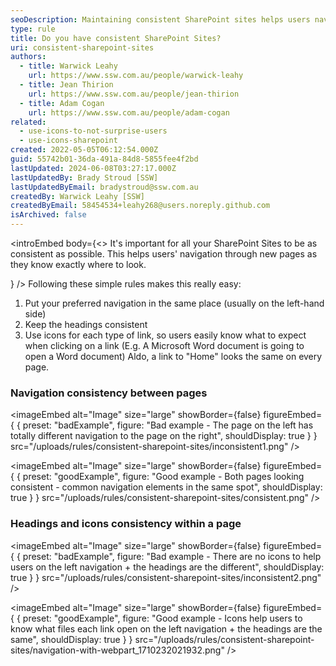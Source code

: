 ```yaml
---
seoDescription: Maintaining consistent SharePoint sites helps users navigate through new pages with ease, thanks to familiar navigation and headings.
type: rule
title: Do you have consistent SharePoint Sites?
uri: consistent-sharepoint-sites
authors:
  - title: Warwick Leahy
    url: https://www.ssw.com.au/people/warwick-leahy
  - title: Jean Thirion
    url: https://www.ssw.com.au/people/jean-thirion
  - title: Adam Cogan
    url: https://www.ssw.com.au/people/adam-cogan
related:
  - use-icons-to-not-surprise-users
  - use-icons-sharepoint
created: 2022-05-05T06:12:54.000Z
guid: 55742b01-36da-491a-84d8-5855fee4f2bd
lastUpdated: 2024-06-08T03:27:17.000Z
lastUpdatedBy: Brady Stroud [SSW]
lastUpdatedByEmail: bradystroud@ssw.com.au
createdBy: Warwick Leahy [SSW]
createdByEmail: 58454534+leahy268@users.noreply.github.com
isArchived: false
---
```


<introEmbed
  body={<>
It's important for all your SharePoint Sites to be as consistent as possible. This helps users' navigation through new pages as they know exactly where to look.

<introYoutube url="https://www.youtube.com/embed/Wf9o6jGhXJI" description="" />
  </>}
/>
Following these simple rules makes this really easy:

1. Put your preferred navigation in the same place (usually on the left-hand side)
2. Keep the headings consistent
3. Use icons for each type of link, so users easily know what to expect when clicking on a link (E.g. A Microsoft Word document is going to open a Word document) Aldo, a link to "Home" looks the same on every page.

### Navigation consistency between pages

<imageEmbed
  alt="Image"
  size="large"
  showBorder={false}
  figureEmbed={ {
    preset: "badExample",
    figure: "Bad example - The page on the left has totally different navigation to the page on the right",
    shouldDisplay: true
  } }
  src="/uploads/rules/consistent-sharepoint-sites/inconsistent1.png"
/>

<imageEmbed
  alt="Image"
  size="large"
  showBorder={false}
  figureEmbed={ {
    preset: "goodExample",
    figure: "Good example - Both pages looking consistent - common navigation elements in the same spot",
    shouldDisplay: true
  } }
  src="/uploads/rules/consistent-sharepoint-sites/consistent.png"
/>

### Headings and icons consistency within a page

<imageEmbed
  alt="Image"
  size="large"
  showBorder={false}
  figureEmbed={ {
    preset: "badExample",
    figure: "Bad example - There are no icons to help users on the left navigation + the headings are the different",
    shouldDisplay: true
  } }
  src="/uploads/rules/consistent-sharepoint-sites/inconsistent2.png"
/>

<imageEmbed
  alt="Image"
  size="large"
  showBorder={false}
  figureEmbed={ {
    preset: "goodExample",
    figure: "Good example - Icons help users to know what files each link open on the left navigation + the headings are the same",
    shouldDisplay: true
  } }
  src="/uploads/rules/consistent-sharepoint-sites/navigation-with-webpart_1710232021932.png"
/>
